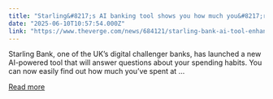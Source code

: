 ```yaml
---
title: "Starling&#8217;s AI banking tool shows you how much you&#8217;re wasting on McDonald’s"
date: "2025-06-10T10:57:54.000Z"
link: "https://www.theverge.com/news/684121/starling-bank-ai-tool-enhanced-search-spending-habits"
---
```


Starling Bank, one of the UK’s digital challenger banks, has launched a new AI-powered tool that will answer questions about your spending habits. You can now easily find out how much you’ve spent at ...

[Read more](https://www.theverge.com/news/684121/starling-bank-ai-tool-enhanced-search-spending-habits)
